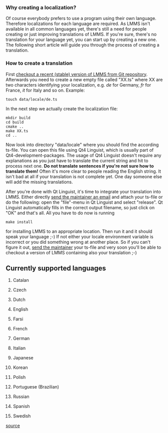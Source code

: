 === Why creating a localization? ===
Of course everybody prefers to use a program using their own language. Therefore localizations for each language are required. As LMMS isn't available in all common languages yet, there's still a need for people creating or just improving translations of LMMS. If you're sure, there's no translation for your language yet, you can start up by creating a new one. The following short article will guide you through the process of creating a translation.

=== How to create a translation ===
First [[Accessing Git repository|checkout a recent (stable) version of LMMS from Git repository]]. Afterwards you need to create a new empty file called "XX.ts" where XX are two characters identifying your localization, e.g. ''de'' for Germany, ''fr'' for France, ''it'' for Italy and so on. Example:

 touch data/locale/de.ts

In the next step we actually create the localization file:

 mkdir build
 cd build
 cmake ..
 make XX.ts
 cd ..

Now look into directory "data/locale" where you should find the according ts-file. You can open this file using Qt4 Linguist, which is usually part of Qt4-development-packages. The usage of Qt4 Linguist doesn't require any explanations as you just have to translate the current string and hit <enter> to process next one. '''Do not translate sentences if you're not sure how to translate them!''' Often it's more clear to people reading the English string. It isn't bad at all if your translation is not complete yet. One day someone else will add the missing translations.

After you're done with Qt Linguist, it's time to integrate your translation into LMMS. Either directly [[Contact#Contacting the Maintainer|send the maintainer an email]] and attach your ts-file or do the following: open the "file"-menu in Qt Linguist and select "release". Qt Linguist automatically fills in the correct output filename, so just click on "OK" and that's all. All you have to do now is running

 make install

for installing LMMS to an appropriate location. Then run it and it should speak your language ;-) If not either your locale environment variable is incorrect or you did something wrong at another place. So if you can't figure it out, [[Contact#Contacting the Maintainer|send the maintainer]] your ts-file and very soon you'll be able to checkout a version of LMMS containing also your translation ;-)

==Currently supported languages==
#{{flag|ca}} Catalan
#{{flag|cs}} Czech
#{{flag|nl}} Dutch
#{{flag|en}} English
#{{flag|fa}} Farsi
#{{flag|fr}} French
#{{flag|de}} German
#{{flag|it}} Italian
#{{flag|ja}} Japanese
#{{flag|ko}} Korean
#{{flag|pl}} Polish
#{{flag|pt-br}} Portuguese (Brazilian)
#{{flag|ru}} Russian
#{{flag|es}} Spanish
#{{flag|sv}} Swedish

[http://lmms.git.sourceforge.net/git/gitweb.cgi?p=lmms/lmms;a=tree;f=data/locale;hb=HEAD source]